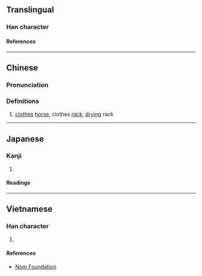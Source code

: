 {{character info/new}}
==Translingual==

===Han character===
{{Han char|rn=75|rad=木|as=09|sn=13|four=48912|canj=DYSD|ids=⿰木施}}

====References====
{{Han ref|kx=0537.290|dkj=15081|hdz=21254.150|uh=6938}}

----

==Chinese==
{{zh-forms}}

===Pronunciation===
{{zh-pron
|m=yí
|c=ji4
|mc=
|oc=
|ma=
|cat=n
}}

===Definitions===
{{zh-hanzi}}

# [[clothes]] [[horse]], clothes [[rack]], [[dry]]ing rack

----

==Japanese==

===Kanji===
{{ja-kanji|grade=|rs=木09}}

# {{defn|lang=ja|sort=木09}}

====Readings====
{{ja-readings
|on=い
|kun=ころもかけ
}}

----

==Vietnamese==

===Han character===
{{vi-readings|rs=木09|reading=gi}}

# {{defn|lang=vi|sort=木09}}

====References====
* [http://nomfoundation.org/common/nom_details.php?codepoint=6938 Nom Foundation]